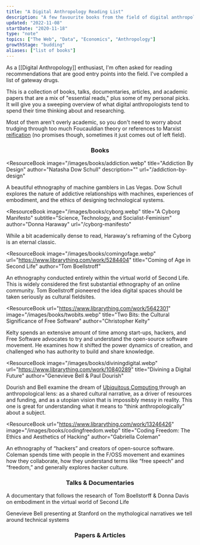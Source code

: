 ```yaml
---
title: "A Digital Anthropology Reading List"
description: "A few favourite books from the field of digital anthropology"
updated: "2022-11-08"
startDate: "2020-11-18"
type: "note"
topics: ["The Web", "Data", "Economics", "Anthropology"]
growthStage: "budding"
aliases: ["list of books"]
---
```


<IntroParagraph>

As a [[Digital Anthropology]] enthusiast, I'm often asked for reading recommendations that are good entry points into the field. I've compiled a list of gateway drugs.

</IntroParagraph>

This is a collection of books, talks, documentaries, articles, and academic papers that are a mix of "essential reads," plus some of my personal picks.  
It will give you a sweeping overview of what digital anthropologists tend to spend their time thinking about and researching.

Most of them aren't overly academic, so you don't need to worry about trudging through too much Foucauldian theory or references to Marxist [reification](<https://en.wikipedia.org/wiki/Reification_(Marxism)>) (no promises though, sometimes it just comes out of left field).

<Center>

### Books

</Center>

<ResourceBook
  image="/images/books/addiction.webp"
  title="Addiction By Design"
  author="Natasha Dow Schull"
  description=""
  url="/addiction-by-design"
>
  A beautiful ethnography of machine gamblers in Las Vegas. Dow Schull explores
  the nature of addictive relationships with machines, experiences of
  embodiment, and the ethics of designing technological systems.
</ResourceBook>

<ResourceBook
  image="/images/books/cyborg.webp"
  title="A Cyborg Manifesto"
  subtitle="Science, Technology, and Socialist-Feminism"
  author="Donna Haraway"
  url="/cyborg-manifesto"
>
  While a bit academically dense to read, Haraway's reframing of the Cyborg is
  an eternal classic.
</ResourceBook>

<ResourceBook
  image="/images/books/comingofage.webp"
  url="https://www.librarything.com/work/5284404"
  title="Coming of Age in Second Life"
  author="Tom Boellstroff"
>
  An ethnography conducted entirely within the virtual world of Second Life.
  This is widely considered the first substantial ethnography of an online
  community. Tom Boellstroff pioneered the idea digital spaces should be taken
  seriously as cultural fieldsites.
</ResourceBook>

<ResourceBook
  url="https://www.librarything.com/work/5642301"
  image="/images/books/twobits.webp"
  title="Two Bits: the Cultural Significance of Free Software"
  author="Christopher Kelty"
>
  Kelty spends an extensive amount of time among start-ups, hackers, and Free
  Software advocates to try and understand the open-source software movement. He
  examines how it shifted the power dynamics of creation, and challenged who has
  authority to build and share knowledge.
</ResourceBook>

<ResourceBook
  image="/images/books/diviningdigital.webp"
  url="https://www.librarything.com/work/10840289"
  title="Divining a Digital Future"
  author="Genevieve Bell & Paul Dourish"
>
  Dourish and Bell examine the dream of
  <a href="https://en.wikipedia.org/wiki/Ubiquitous_computing">
    Ubiquitous Computing
  </a>
  through an anthropological lens: as a shared cultural narrative, as a driver
  of resources and funding, and as a utopian vision that is impossibly messy in
  reality. This one is great for understanding what it means to “think
  anthropologically” about a subject.
</ResourceBook>

<ResourceBook
  url="https://www.librarything.com/work/13246426"
  image="/images/books/codingfreedom.webp"
  title="Coding Freedom: The Ethics and Aesthetics of Hacking"
  author="Gabriella Coleman"
>
  An ethnography of “hackers” and creators of open-source software. Coleman
  spends time with people in the F/OSS movement and examines how they
  collaborate, how they understand terms like “free speech” and “freedom,” and
  generally explores hacker culture.
</ResourceBook>

<Center>

### Talks & Documentaries

</Center>

<TwoColumn alignItems="flex-start" maxWidth="1000px">

<LinkCard url="https://www.youtube.com/watch?v=GQw02-me0W4" title="Our Digital Selves: My Avatar is Me" author="Tom Boellstorff & Donna Davis">

A documentary that follows the research of Tom Boellstorff & Donna Davis on
embodiment in the virtual world of Second Life

</LinkCard>

<LinkCard url="https://www.youtube.com/watch?v=5aKZwKFFDYw" title="Magical Thinking: Fear, Wonder & Technology" author="Genevieve Bell">

Genevieve Bell presenting at Stanford on the mythological narratives we tell around technical systems

</LinkCard>

</TwoColumn>

<Center>

### Papers & Articles

</Center>

<TwoColumn alignItems="flex-start" maxWidth="1000px">

<LinkCard
  url="https://www.brown.edu/Departments/Joukowsky_Institute/courses/materialworlds/files/1108595.pdf"
  title="The Technology of Enchantment and the Enchantment of Technology"
  author="Alfred Gell"
/>

<LinkCard
  url="https://journals.sagepub.com/doi/full/10.1177/2053951717738104"
  title="Algorithms as Culture"
  author="Nick Seaver"
/>

</TwoColumn>
